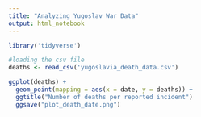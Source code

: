 ---
title: "Analyzing Yugoslav War Data"
output: html_notebook
---

```{r}
library('tidyverse')
```

```{r}
#loading the csv file
deaths <- read_csv('yugoslavia_death_data.csv')
```

```{r}
ggplot(deaths) +
  geom_point(mapping = aes(x = date, y = deaths)) + 
  ggtitle("Number of deaths per reported incident")
  ggsave("plot_death_date.png")
```